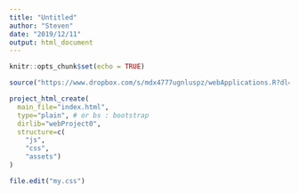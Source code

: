 ```yaml
---
title: "Untitled"
author: "Steven"
date: "2019/12/11"
output: html_document
---
```


```r
knitr::opts_chunk$set(echo = TRUE)
```

```r
source("https://www.dropbox.com/s/mdx4777ugnluspz/webApplications.R?dl=1")
```

```r
project_html_create(
  main_file="index.html",
  type="plain", # or bs : bootstrap
  dirlib="webProject0",
  structure=c(
    "js",
    "css",
    "assets")
)
```

```r
file.edit("my.css")
```



